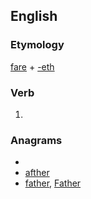 ==English==

===Etymology===
[[fare]] + [[-eth]]

===Verb===
{{infl|en|verb form}}

# {{archaic third-person singular of|fare}}

===Anagrams===
* {{alphagram|aefhrt}}
* [[afther#English|afther]]
* [[father#English|father]], [[Father#English|Father]]